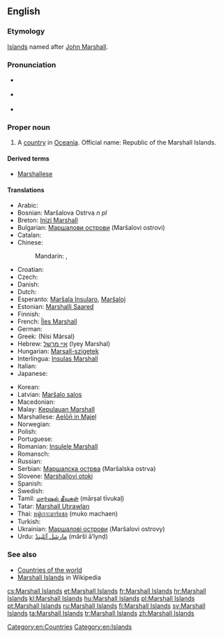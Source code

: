 ==English==

===Etymology===
[[Island]]s named after [[w:John Marshall (British captain)|John Marshall]].

===Pronunciation===
* {{a|UK}} {{IPA|/ˈmɑː.ʃəl ˈai.ləndz/}}
* {{a|US}} {{IPA|/ˈmɑɹ.ʃəl ˈai.ləndz/}}
* {{audio|en-us-Marshall Islands.ogg|Audio (US)}}

===Proper noun===
{{en-proper noun|head=[[Marshall]] [[island|Islands]]}}

# A [[country]] in [[Oceania]]. Official name: Republic of the Marshall Islands.

====Derived terms====
* [[Marshallese]]

====Translations====
{{trans-top|Republic of the Marshall Islands}}
* Arabic: {{t|ar|جزر مارشال|f|p|tr=juzur marshal}}
* Bosnian: Maršalova Ostrva ''n pl''
* Breton: [[Inizi Marshall]]
* Bulgarian: [[Маршалови острови]] (Maršalovi ostrovi)
* Catalan: {{t|ca|illes Marshall|f|p}}
* Chinese:
*: Mandarin: {{t-|cmn|馬紹爾群島|sc=Hani}}, {{t-|cmn|马绍尔群岛|tr=Mǎshào'ěr qúndǎo|sc=Hani}}
* Croatian: {{t+|hr|Maršalovi Otoci}}
* Czech: {{t-|cs|Marshallovy ostrovy|m|p}}
* Danish: {{t|da|Marshalløerne}}
* Dutch: {{t+|nl|Marshalleilanden}}
* Esperanto: [[Marŝala Insularo]], [[Marŝaloj]]
* Estonian: [[Marshalli Saared]]
* Finnish: {{t+|fi|Marshallinsaaret}}
* French: [[Îles Marshall]] {{f|p}}
* German: {{t+|de|Marshallinseln}}
* Greek: {{t+|el|Νήσοι Μάρσαλ|m|p}} (Nísi Mársal)
* Hebrew: [[איי מרשל]] (Iyey Marshal)
* Hungarian: [[Marsall-szigetek]]
* Interlingua: [[Insulas Marshall]]
* Italian: {{t-|it|Isole Marshall|f|p}}
* Japanese: {{t-|ja|マーシャル諸島|tr=Māsharu shotō}}
{{trans-mid}}
* Korean: {{t|ko|마셜 제도|tr=Masyeol jedo}}
* Latvian: [[Maršalo salos]]
* Macedonian: {{t|mk|Маршалови Острови|m|p|tr=Maršálovi Óstrovi}}
* Malay: [[Kepulauan Marshall]]
* Marshallese: [[Aelōn̄ in M̧ajeļ]]
* Norwegian: {{t-|no|Marshalløyene}}
* Polish: {{t+|pl|Wyspy Marshalla}}
* Portuguese: {{t+|pt|Ilhas Marshall}}
* Romanian: [[Insulele Marshall]]
* Romansch: {{t|rm|Inslas da Marshall|f|p}}
* Russian: {{t-|ru|Маршалловы острова|m|p|tr=Máršallovy ostrová}}
* Serbian: [[Маршалска острва]] (Maršalska ostrva)
* Slovene: [[Marshallovi otoki]]
* Spanish: {{t+|es|Islas Marshall|f|p}}
* Swedish: {{t+|sv|Marshallöarna}}
* Tamil: [[மார்ஷல் தீவுகள்]] (mārṣal tīvukaḷ)
* Tatar: [[Marshall Utırawları]]
* Thai: [[หมู่เกาะมาร์แชล]] (muko machaen)
* Turkish: {{t+|tr|Marshall Adaları}}
* Ukrainian: [[Маршалові острови]] (Maršalovi ostrovy)
* Urdu: [[مارشل آئلینڈ]] (māršl ā’lynḍ)
{{trans-bottom}}

===See also===
* [[Appendix:Countries of the world|Countries of the world]]
* [[w:Marshall Islands|Marshall Islands]] in Wikipedia

[[Category:en:Countries]]
[[Category:en:Islands]]

[[cs:Marshall Islands]]
[[et:Marshall Islands]]
[[fr:Marshall Islands]]
[[hr:Marshall Islands]]
[[kl:Marshall Islands]]
[[hu:Marshall Islands]]
[[pl:Marshall Islands]]
[[pt:Marshall Islands]]
[[ru:Marshall Islands]]
[[fi:Marshall Islands]]
[[sv:Marshall Islands]]
[[ta:Marshall Islands]]
[[tr:Marshall Islands]]
[[zh:Marshall Islands]]